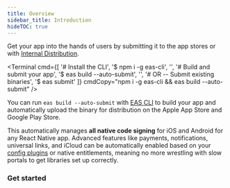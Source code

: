 ```yaml
---
title: Overview
sidebar_title: Introduction
hideTOC: true
---
```



Get your app into the hands of users by submitting it to the app stores or with [Internal Distribution](/build/internal-distribution).

<Terminal cmd={[
'# Install the CLI',
'$ npm i -g eas-cli',
'',
'# Build and submit your app',
'$ eas build --auto-submit',
'',
'# OR -- Submit existing binaries',
'$ eas submit'
]} cmdCopy="npm i -g eas-cli && eas build --auto-submit" />

You can run `eas build --auto-submit` with [EAS CLI](/eas/index) to build your app and automatically upload the binary for distribution on the Apple App Store and Google Play Store.

This automatically manages **all native code signing** for iOS and Android for any React Native app. Advanced features like payments, notifications, universal links, and iCloud can be automatically enabled based on your [config plugins](/guides/config-plugins.mdx) or native entitlements, meaning no more wrestling with slow portals to get libraries set up correctly.

### Get started

<BoxLink title="Submitting to the Apple App Store" description="Learn how to submit an iOS/iPadOS app to the Apple App Store from any operating system." href="/submit/ios" />

<BoxLink title="Submitting to the Google Play Store" description="Learn how to submit an Android app to the Google Play Store." href="/submit/android" />

<BoxLink title="Internal Distribution" description="Share your mobile app internally with testers using AdHoc builds." href="/build/internal-distribution" />

<BoxLink title="Publishing websites" description="Export your website and upload to any web host." href="/distribution/publishing-websites" />

<BoxLink title="OTA updates" description="Send over-the-air updates to your users instantly." href="/eas-update/introduction" />
